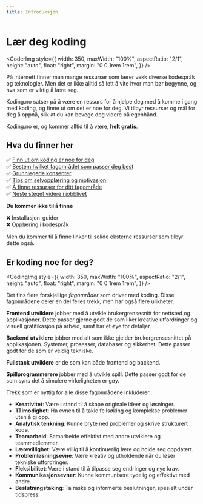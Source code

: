 ```yaml
---
title: Introduksjon
---
```



# Lær deg koding

<CoderImg
  style={{
    width: 350,
    maxWidth: "100%",
    aspectRatio: "2/1",
    height: "auto",
    float: "right",
    margin: "0 0 1rem 1rem",
  }}
/>

På internett finner man mange ressurser som lærer vekk diverse kodespråk og teknologier.
Men det er ikke alltid så lett å vite hvor man bør begynne, og hva som er viktig å lære seg.

Koding.no satser på å være en ressurs for å hjelpe deg med å komme i gang med koding, og finne ut om det er noe for deg.
Vi tilbyr ressurser og mål for deg å oppnå, slik at du kan bevege deg videre på egenhånd.

Koding.no er, og kommer alltid til å være, **helt gratis**.

<LoginButton />

## Hva du finner her

✅ [Finn ut om koding er noe for deg](#er-koding-noe-for-deg)  
✅ [Bestem hvilket fagområdet som passer deg best](./fagomrader)  
✅ [Grunnlegede konsepter](./verktoy-og-miljo)  
✅ [Tips om selvopplæring og motivasjon](./selvkom-i-gang-og-motivasjon)  
✅ [Å finne ressurser for ditt fagområde](./start)  
✅ [Neste steget videre i jobblivet](./veien-videre)

**Du kommer ikke til å finne**

❌ Installasjon-guider  
❌ Opplæring i kodespråk

Men du kommer til å finne linker til solide eksterne ressurser som tilbyr dette også.

## Er koding noe for deg?

<CodingImg
  style={{
    width: 350,
    maxWidth: "100%",
    aspectRatio: "2/1",
    height: "auto",
    float: "right",
    margin: "0 0 1rem 1rem",
  }}
/>

Det fins flere forskjellige _fagområder_ som driver med koding. Disse fagområdene deler en del felles trekk, men har også flere ulikheter.

**Frontend utviklere** jobber med å utvikle brukergrensesnitt for nettsted og applikasjoner. Dette passer gjerne godt de som liker kreative utfordringer og visuell gratifikasjon på arbeid, samt har et øye for detaljer.

**Backend utviklere** jobber med alt som ikke gjelder brukergrensesnittet på applikasjonen. Systemer, prosesser, databaser og sikkerhet. Dette passer godt for de som er veldig tekniske.

**Fullstack utviklere** er de som kan både frontend og backend.

**Spillprogrammerere** jobber med å utvikle spill. Dette passer godt for de som syns det å simulere virkeligheten er gøy.

Trekk som er nyttig for alle disse fagområdene inkluderer...

- **Kreativitet**: Være i stand til å skape originale ideer og løsninger.
- **Tålmodighet**: Ha evnen til å takle feilsøking og komplekse problemer uten å gi opp.
- **Analytisk tenkning**: Kunne bryte ned problemer og skrive strukturert kode.
- **Teamarbeid**: Samarbeide effektivt med andre utviklere og teammedlemmer.
- **Lærevillighet**: Være villig til å kontinuerlig lære og holde seg oppdatert.
- **Problemløsningsevne**: Være kreativ og utholdende når du løser tekniske utfordringer.
- **Fleksibilitet**: Være i stand til å tilpasse seg endringer og nye krav.
- **Kommunikasjonsevner**: Kunne kommunisere tydelig og effektivt med andre.
- **Beslutningstaking**: Ta raske og informerte beslutninger, spesielt under tidspress.
